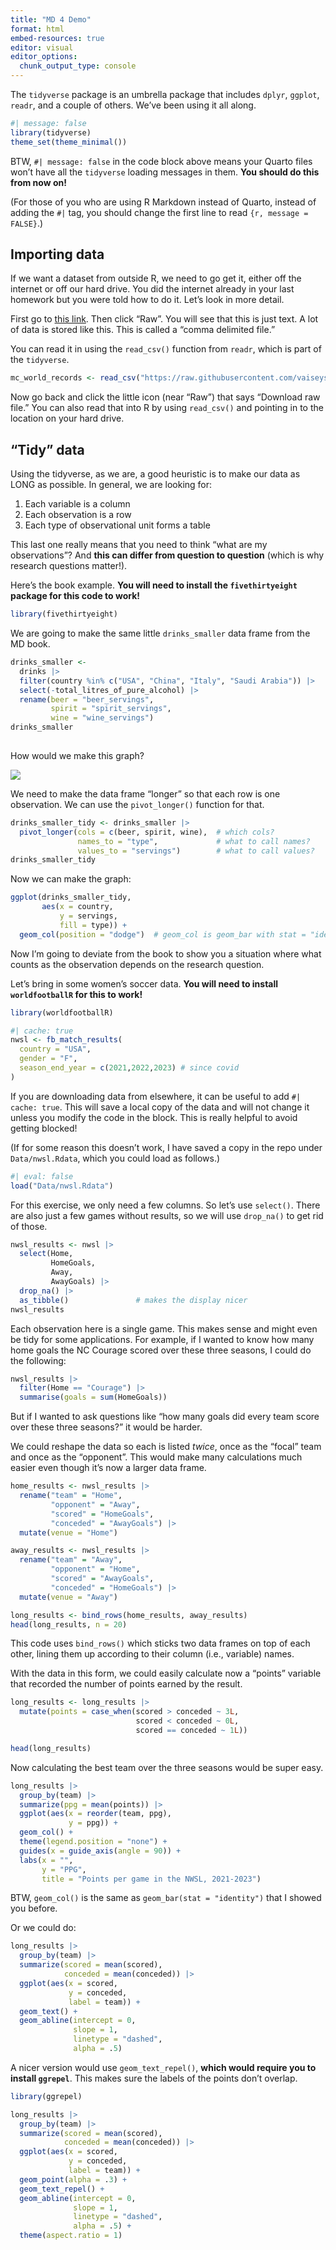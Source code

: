 ```yaml
---
title: "MD 4 Demo"
format: html
embed-resources: true
editor: visual
editor_options: 
  chunk_output_type: console
---
```


The `tidyverse` package is an umbrella package that includes `dplyr`, `ggplot`, `readr`, and a couple of others. We've been using it all along.

```r
#| message: false
library(tidyverse)
theme_set(theme_minimal())
```

BTW, `#| message: false` in the code block above means your Quarto files won't have all the `tidyverse` loading messages in them. **You should do this from now on!**

(For those of you who are using R Markdown instead of Quarto, instead of adding the `#|` tag, you should change the first line to read `{r, message = FALSE}`.)

## Importing data

If we want a dataset from outside R, we need to go get it, either off the internet or off our hard drive. You did the internet already in your last homework but you were told how to do it. Let's look in more detail.

First go to [this link](https://github.com/vaiseys/dav-course/blob/main/Data/world_records.csv). Then click "Raw". You will see that this is just text. A lot of data is stored like this. This is called a "comma delimited file."

You can read it in using the `read_csv()` function from `readr`, which is part of the `tidyverse`.

```r
mc_world_records <- read_csv("https://raw.githubusercontent.com/vaiseys/dav-course/main/Data/world_records.csv")
```

Now go back and click the little icon (near "Raw") that says "Download raw file." You can also read that into R by using `read_csv()` and pointing in to the location on your hard drive.

## "Tidy" data

Using the tidyverse, as we are, a good heuristic is to make our data as LONG as possible. In general, we are looking for:

1.  Each variable is a column
2.  Each observation is a row
3.  Each type of observational unit forms a table

This last one really means that you need to think "what are my observations"? And **this can differ from question to question** (which is why research questions matter!).

Here's the book example. **You will need to install the `fivethirtyeight` package for this code to work!**

```r
library(fivethirtyeight)
```

We are going to make the same little `drinks_smaller` data frame from the MD book.

```r
drinks_smaller <- 
  drinks |> 
  filter(country %in% c("USA", "China", "Italy", "Saudi Arabia")) |> 
  select(-total_litres_of_pure_alcohol) |> 
  rename(beer = "beer_servings",
         spirit = "spirit_servings",
         wine = "wine_servings")
drinks_smaller
  
```

How would we make this graph?

![](images/drinks-smaller-1.png){fig-align="center"}

We need to make the data frame "longer" so that each row is one observation. We can use the `pivot_longer()` function for that.

```r
drinks_smaller_tidy <- drinks_smaller |> 
  pivot_longer(cols = c(beer, spirit, wine),  # which cols?
               names_to = "type",             # what to call names?
               values_to = "servings")        # what to call values?
drinks_smaller_tidy
```

Now we can make the graph:

```r
ggplot(drinks_smaller_tidy,
       aes(x = country,
           y = servings,
           fill = type)) +
  geom_col(position = "dodge")  # geom_col is geom_bar with stat = "identity"
```

Now I'm going to deviate from the book to show you a situation where what counts as the observation depends on the research question.

Let's bring in some women's soccer data. **You will need to install `worldfootballR` for this to work!**

```r
library(worldfootballR)
```

```r
#| cache: true
nwsl <- fb_match_results(
  country = "USA",
  gender = "F",
  season_end_year = c(2021,2022,2023) # since covid
)  
```

If you are downloading data from elsewhere, it can be useful to add `#| cache: true`. This will save a local copy of the data and will not change it unless you modify the code in the block. This is really helpful to avoid getting blocked!

(If for some reason this doesn't work, I have saved a copy in the repo under `Data/nwsl.Rdata`, which you could load as follows.)

```r
#| eval: false
load("Data/nwsl.Rdata")
```

For this exercise, we only need a few columns. So let's use `select()`. There are also just a few games without results, so we will use `drop_na()` to get rid of those.

```r
nwsl_results <- nwsl |> 
  select(Home,
         HomeGoals,
         Away,
         AwayGoals) |>
  drop_na() |> 
  as_tibble()               # makes the display nicer
nwsl_results
```

Each observation here is a single game. This makes sense and might even be tidy for some applications. For example, if I wanted to know how many home goals the NC Courage scored over these three seasons, I could do the following:

```r
nwsl_results |>
  filter(Home == "Courage") |> 
  summarise(goals = sum(HomeGoals))
```

But if I wanted to ask questions like "how many goals did every team score over these three seasons?" it would be harder.

We could reshape the data so each is listed *twice*, once as the "focal" team and once as the "opponent". This would make many calculations much easier even though it's now a larger data frame.

```r
home_results <- nwsl_results |> 
  rename("team" = "Home",
         "opponent" = "Away",
         "scored" = "HomeGoals",
         "conceded" = "AwayGoals") |> 
  mutate(venue = "Home")

away_results <- nwsl_results |> 
  rename("team" = "Away",
         "opponent" = "Home",
         "scored" = "AwayGoals",
         "conceded" = "HomeGoals") |> 
  mutate(venue = "Away")

long_results <- bind_rows(home_results, away_results)
head(long_results, n = 20)
```

This code uses `bind_rows()` which sticks two data frames on top of each other, lining them up according to their column (i.e., variable) names.

With the data in this form, we could easily calculate now a "points" variable that recorded the number of points earned by the result.

```r
long_results <- long_results |> 
  mutate(points = case_when(scored > conceded ~ 3L,
                            scored < conceded ~ 0L,
                            scored == conceded ~ 1L))

head(long_results)
```

Now calculating the best team over the three seasons would be super easy.

```r
long_results |> 
  group_by(team) |> 
  summarize(ppg = mean(points)) |> 
  ggplot(aes(x = reorder(team, ppg),
             y = ppg)) +
  geom_col() +
  theme(legend.position = "none") +
  guides(x = guide_axis(angle = 90)) +
  labs(x = "",
       y = "PPG",
       title = "Points per game in the NWSL, 2021-2023")
```

BTW, `geom_col()` is the same as `geom_bar(stat = "identity")` that I showed you before.

Or we could do:

```r
long_results |> 
  group_by(team) |> 
  summarize(scored = mean(scored),
            conceded = mean(conceded)) |> 
  ggplot(aes(x = scored,
             y = conceded,
             label = team)) +
  geom_text() +
  geom_abline(intercept = 0,
              slope = 1,
              linetype = "dashed",
              alpha = .5)
```

A nicer version would use `geom_text_repel()`, **which would require you to install `ggrepel`**. This makes sure the labels of the points don't overlap.

```r
library(ggrepel)

long_results |> 
  group_by(team) |> 
  summarize(scored = mean(scored),
            conceded = mean(conceded)) |> 
  ggplot(aes(x = scored,
             y = conceded,
             label = team)) +
  geom_point(alpha = .3) +
  geom_text_repel() +
  geom_abline(intercept = 0,
              slope = 1,
              linetype = "dashed",
              alpha = .5) +
  theme(aspect.ratio = 1)
```
